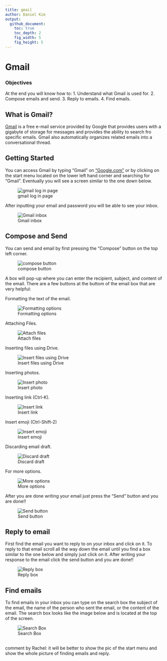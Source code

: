 ```yaml
---
title: gmail
author: Daniel Kim
output:
  github_document:
    toc: true
    toc_depth: 2
    fig_width: 5
    fig_height: 5
---
```


# Gmail

### Objectives
At the end you will know how to:
1. Understand what Gmail is used for.
2. Compose emails and send.
3. Reply to emails.
4. Find emails.

## What is Gmail?

[Gmail](https://www.gmail.com/) is a free e-mail service provided by Google that provides users with a gigabyte of storage for messages and provides 
the ability to search fro specific emails. Gmail also automatically organizes related emails into a conversational thread.

## Getting Started

You can access Gmail by typing "Gmail" on ["Google.com"](https://www.google.com) or by clicking on the start menu located on the lower left hand
corner and searching for "Gmail". Eventually you will see a screen similar to the one down below.

![gmail log in page](https://user-images.githubusercontent.com/19320775/27214510-e67bdc00-523a-11e7-877d-201e76ab67f4.png)

After inputting your email and password you will be able to see your inbox.

![Gmail inbox](https://user-images.githubusercontent.com/19320775/27214726-deec91e0-523b-11e7-843f-0687120babe3.png)

## Compose and Send

You can send and email by first pressing the "Compose" button on the top left corner.

![compose button](https://user-images.githubusercontent.com/19320775/27214878-a34bd384-523c-11e7-91e5-b388b1077a75.png)

A box will pop-up where you can enter the recipient, subject, and content of the email.
There are a few buttons at the buttom of the email box that are very helpful:

Formatting the text of the email.

![Formatting options](https://user-images.githubusercontent.com/19320775/27215124-e0dea3ec-523d-11e7-8e3e-8c115e98c6f1.png)

Attaching Files.

![Attach files](https://user-images.githubusercontent.com/19320775/27215125-e41f97aa-523d-11e7-8788-70ba8ea31f85.png)

Inserting files using Drive.

![Insert files using Drive](https://user-images.githubusercontent.com/19320775/27215131-e6bd7b80-523d-11e7-900a-54197be1d8c0.png)

Inserting photos.

![Insert photo](https://user-images.githubusercontent.com/19320775/27215134-e9dd2e46-523d-11e7-8258-d499faaaee25.png)

Inserting link (Ctrl-K).

![Insert link](https://user-images.githubusercontent.com/19320775/27215137-ecd3051c-523d-11e7-826a-ccc7d290faa8.png)

Insert emoji (Ctrl-Shift-2)

![Insert emoji](https://user-images.githubusercontent.com/19320775/27215143-efde3b46-523d-11e7-967d-59c02c0db829.png)

Discarding email draft.

![Discard draft](https://user-images.githubusercontent.com/19320775/27215146-f246da6e-523d-11e7-8544-9735e5cf7158.png)

For more options.

![More options](https://user-images.githubusercontent.com/19320775/27215149-f50aabc2-523d-11e7-853d-8d5ef613569d.png)

After you are done writing your email just press the "Send" button and you are done!!

![Send button](https://user-images.githubusercontent.com/19320775/27215503-8f49706e-523f-11e7-971a-85d44ac9f1a0.png)

## Reply to email

First find the email you want to reply to on your inbox and click on it. To reply to that email scroll all the way down the email
until you find a box similar to the one below and simply just click on it. After writing your response to the email click the send
button and you are done!!

![Reply box](https://user-images.githubusercontent.com/19320775/27215602-0904cde0-5240-11e7-938b-d9217f63998a.png)

## Find emails

To find emails in your inbox you can type on the search box the subject of the email, the name of the person who sent the email, or
the content of the email. The search box looks like the image below and is located at the top of the screen.

![Search Box](https://user-images.githubusercontent.com/19320775/27216020-e2086f6a-5241-11e7-8198-f5a94cb177d9.png)

##
comment by Rachel: it will be better to show the pic of the start menu and show the whole picture of finding emails and reply.  




